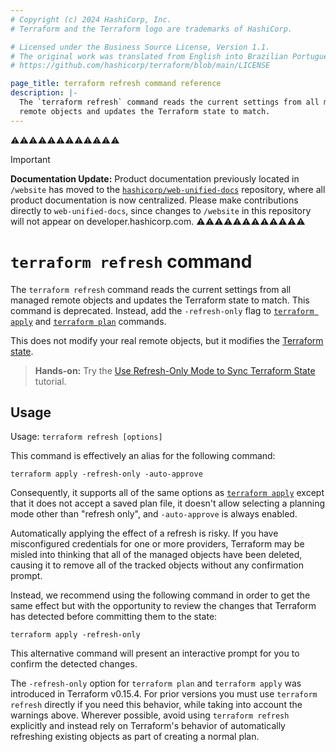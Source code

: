 ```yaml
---
# Copyright (c) 2024 HashiCorp, Inc.
# Terraform and the Terraform logo are trademarks of HashiCorp.

# Licensed under the Business Source License, Version 1.1.
# The original work was translated from English into Brazilian Portuguese.
# https://github.com/hashicorp/terraform/blob/main/LICENSE

page_title: terraform refresh command reference
description: |-
  The `terraform refresh` command reads the current settings from all managed
  remote objects and updates the Terraform state to match.
---
```


⚠️⚠️⚠️⚠️⚠️⚠️⚠️⚠️⚠️⚠️⚠️⚠️
> [!IMPORTANT]
> **Documentation Update:** Product documentation previously located in `/website` has moved to the [`hashicorp/web-unified-docs`](https://github.com/hashicorp/web-unified-docs) repository, where all product documentation is now centralized. Please make contributions directly to `web-unified-docs`, since changes to `/website` in this repository will not appear on developer.hashicorp.com.
⚠️⚠️⚠️⚠️⚠️⚠️⚠️⚠️⚠️⚠️⚠️⚠️


# `terraform refresh` command

The `terraform refresh` command reads the current settings from all managed
remote objects and updates the Terraform state to match. This command is deprecated. Instead, add the `-refresh-only` flag to [`terraform apply`](/terraform/cli/commands/apply) and [`terraform plan`](/terraform/cli/commands/plan) commands.

This does not modify your real remote objects, but it modifies the
[Terraform state](/terraform/language/state).

> **Hands-on:** Try the [Use Refresh-Only Mode to Sync Terraform State](/terraform/tutorials/state/refresh) tutorial.

## Usage

Usage: `terraform refresh [options]`

This command is effectively an alias for the following command:

```
terraform apply -refresh-only -auto-approve
```

Consequently, it supports all of the same options as
[`terraform apply`](/terraform/cli/commands/apply) except that it does not accept a saved
plan file, it doesn't allow selecting a planning mode other than "refresh only",
and `-auto-approve` is always enabled.

Automatically applying the effect of a refresh is risky. If you have
misconfigured credentials for one or more providers, Terraform may
be misled into thinking that all of the managed objects have been deleted,
causing it to remove all of the tracked objects without any confirmation prompt.

Instead, we recommend using the following command in order to get the same
effect but with the opportunity to review the changes that Terraform has
detected before committing them to the state:

```
terraform apply -refresh-only
```

This alternative command will present an interactive prompt for you to confirm
the detected changes.

The `-refresh-only` option for `terraform plan` and `terraform apply` was
introduced in Terraform v0.15.4. For prior versions you must use
`terraform refresh` directly if you need this behavior, while taking into
account the warnings above. Wherever possible, avoid using `terraform refresh`
explicitly and instead rely on Terraform's behavior of automatically refreshing
existing objects as part of creating a normal plan.
